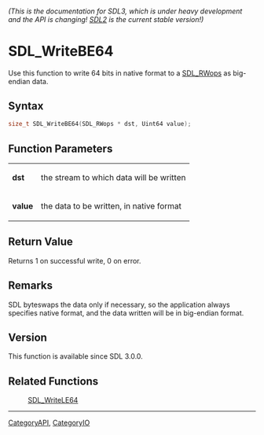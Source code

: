 ====== (This is the documentation for SDL3, which is under heavy development and the API is changing! [https://wiki.libsdl.org/ SDL2] is the current stable version!) ======
= SDL_WriteBE64 =

Use this function to write 64 bits in native format to a [[SDL_RWops]] as big-endian data.

== Syntax ==

<syntaxhighlight lang='c'>
size_t SDL_WriteBE64(SDL_RWops * dst, Uint64 value);
</syntaxhighlight>

== Function Parameters ==

{|
|'''dst'''
|the stream to which data will be written
|-
|'''value'''
|the data to be written, in native format
|}

== Return Value ==

Returns 1 on successful write, 0 on error.

== Remarks ==

SDL byteswaps the data only if necessary, so the application always
specifies native format, and the data written will be in big-endian format.

== Version ==

This function is available since SDL 3.0.0.

== Related Functions ==

:[[SDL_WriteLE64]]

----
[[CategoryAPI]], [[CategoryIO]]


